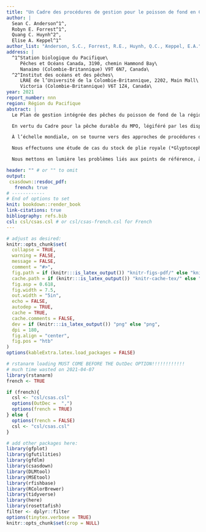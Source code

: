 ```yaml
---
title: "Un Cadre des procédures de gestion pour le poisson de fond en Colombie-Britannique"
author: |
  Sean C. Anderson^1^,
  Robyn E. Forrest^1^,
  Quang C. Huynh^2^,
  Elise A. Keppel^1^
author_list: "Anderson, S.C., Forrest, R.E., Huynh, Q.C., Keppel, E.A."
address: |
  ^1^Station biologique du Pacifique\
     Pêches et Océans Canada, 3190, chemin Hammond Bay\
     Nanaimo (Colombie-Britannique) V9T 6N7, Canada\
  ^2^Institut des océans et des pêches\
     LRAE de l’Université de la Colombie-Britannique, 2202, Main Mall\
     Victoria (Colombie-Britannique) V6T 1Z4, Canada\
year: 2021
report_number: nnn
region: Région du Pacifique
abstract: |
  Le Plan de gestion intégrée des pêches du poisson de fond de la région du Pacifique énumère environ 80 stocks de poissons pour lesquels il faut fixer des totaux autorisés des captures annuels, dont la plupart sont appliqués sous forme de quotas individuels transférables dans la pêche intégrée du poisson de fond de la Colombie-Britannique (C.-B.). Pour la majorité des stocks rencontrés dans la pêche intégrée du poisson de fond, les données sont considérées comme limitées; les stocks définis comme étant à données limitées sont ceux pour lesquels les données sont insuffisantes pour que l’on puisse en estimer de façon fiable l’état, l’abondance ou la productivité au moyen de méthodes classiques d’évaluation des stocks comme les modèles statistiques des prises selon l’âge. Dans les dernières décennies, les évaluations des stocks de poisson de fond menées par Pêches et Océans Canada (MPO) se sont concentrées sur les stocks riches en données, ce qui a donné un sous-ensemble de stocks pour lesquels on dispose d’évaluations complètes, tandis que de nombreux stocks sur lesquels on a moins de données informatives ne sont toujours pas évalués.

  En vertu du Cadre pour la pêche durable du MPO, légiféré par les dispositions sur les stocks de poissons de la *Loi sur les pêches*, les stocks de poissons doivent être gérés à des niveaux durables, plus précisément à des niveaux de biomasse supérieurs au point de référence limite (PRL). Dans le cas des stocks à données limitées, les données sont souvent insuffisantes pour que l’on puisse tenir compte adéquatement de l’incertitude dans l’évaluation de l’état des stocks par rapport aux points de référence biologiques dans les évaluations classiques. Au lieu de nous concentrer sur la connaissance explicite de l’état actuel des stocks, nous proposons une approche axée sur la gestion qui met l’accent sur le choix de procédures de gestion (PG) offrant une probabilité élevée de maintenir les stocks de poissons au-dessus des points de référence implicitement connus dans différents états de la nature possibles, quelles que soient la qualité et la quantité des données disponibles.

  À l’échelle mondiale, on se tourne vers des approches de procédures de gestion (ou d’évaluation des stratégies de gestion) pour fournir des avis scientifiques sur les stocks de poissons par simulation en boucle fermée. La simulation en boucle fermée diffère de l’évaluation classique des stocks parce qu’elle simule la rétroaction entre la mise en œuvre des procédures de gestion et un système simulé représentant le stock de poisson et son environnement, décrite par un ou plusieurs modèles opérationnels (MO). Le présent document décrit une méthodologie pour élaborer des modèles opérationnels appropriés, mettre à l’essai des séries de procédures de gestion et déterminer celles qui répondent le mieux aux objectifs de la gestion des pêches et des intervenants. Nous présentons six étapes de pratiques exemplaires pour les approches de procédures de gestion : 1) la définition du contexte décisionnel, 2) l’établissement des objectifs et des paramètres de rendement, 3) la spécification des modèles opérationnels, 4) la sélection des procédures de gestion possibles, 5) la réalisation des simulations en boucle fermée et 6) la présentation des résultats pour évaluer les compromis. Nous décrivons ensuite l’approche que nous proposons (le « Cadre des procédures de gestion ») et comment elle cherche à réaliser chacune de ces étapes de pratiques exemplaires. Le Cadre comprend des objectifs de pêche et de conservation provisoires et des paramètres de rendement fondés sur les politiques du Cadre pour la pêche durable, une bibliothèque provisoire de procédures de gestion à données limitées qui sont appropriées pour les stocks de poisson de fond de la Colombie-Britannique et des visualisations provisoires pour aider les décideurs à évaluer le rendement des procédures et les compromis entre elles.

  Nous effectuons une étude de cas du stock de plie royale (*Glyptocephalus zachirus*) dans la zone de gestion du poisson de fond de la côte ouest de l’île de Vancouver (zone 3CD) pour faire la démonstration d’une application du Cadre des procédures de gestion. Cette étude de cas utilise six modèles opérationnels de l’ensemble de référence et deux modèles opérationnels de l’ensemble de robustesse. Elle présente un ensemble de procédures de gestion fondées sur des indices de relevé, de prises constantes et de procédures de gestion fondées sur la production excédentaire qui offrent une probabilité supérieure à 0,9 (neuf fois sur dix) de maintenir la biomasse au-dessus du PRL à long terme (35 à 50 ans dans le futur) tout en conservant une probabilité supérieure à 0,8 (quatre fois sur cinq) de maintenir les prises au moins aux niveaux moyens récents (5 ans) dans le futur proche (1 à 10 ans) dans les modèles opérationnels de l’ensemble de référence. Nous présentons également des paramètres de rendement liés à la probabilité à long terme que la biomasse demeure au-dessus du point de référence supérieur du stock, la probabilité à long terme de pêcher en deçà de *F*~MSY~ (mortalité par pêche au rendement maximal durable), la probabilité à long terme de maintenir les prises au-dessus des niveaux moyens récents et la probabilité que la variabilité des prises demeure sous les niveaux historiques. Pour quatre des procédures de gestion, les paramètres de rendement n’étaient que légèrement inférieurs dans les modèles opérationnels de l’ensemble de robustesse, comparativement à ceux de l’ensemble de référence, tandis que les autres procédures de gestion étaient plus sensibles à ces scénarios de robustesse des modèles opérationnels.

  Nous mettons en lumière les problèmes liés aux points de référence, à l’ajustement des procédures de gestion, à la fréquence et aux déclencheurs des évaluations, à l’inclusion des effets environnementaux, à l’évaluation de la valeur de l’information et à l’utilisation de ce Cadre dans les plans de rétablissement des stocks. Dans l’ensemble, notre Cadre met l’accent sur la transparence et la reproductibilité et, à cette fin, nous élaborons un progiciel connexe pour le logiciel statistique R qui facilite les applications du Cadre. Globalement, notre intention est d’améliorer la capacité de la Direction des sciences de la région du Pacifique à fournir des avis sur les prises fondés sur des données probantes pour un plus grand nombre de stocks de poisson de fond — quelles que soient les limites des données — d’une manière normalisée et transparente, conformément au Cadre pour la pêche durable du MPO, aux dispositions sur les stocks de poissons de la *Loi sur les pêches* et aux pratiques exemplaires internationales.

header: "" # or "" to omit
output:
 csasdown::resdoc_pdf:
   french: true
# ------------
# End of options to set
knit: bookdown::render_book
link-citations: true
bibliography: refs.bib
csl: csl/csas.csl # or csl/csas-french.csl for French
---
```


```r
# adjust as desired:
knitr::opts_chunk$set(
  collapse = TRUE,
  warning = FALSE,
  message = FALSE,
  comment = "#>",
  fig.path = if (knitr:::is_latex_output()) "knitr-figs-pdf/" else "knitr-figs-docx/",
  cache.path = if (knitr:::is_latex_output()) "knitr-cache-tex/" else "knitr-cache-docx/",
  fig.asp = 0.618,
  fig.width = 7.5,
  out.width = "5in",
  echo = FALSE,
  autodep = TRUE,
  cache = TRUE,
  cache.comments = FALSE,
  dev = if (knitr:::is_latex_output()) "png" else "png",
  dpi = 180,
  fig.align = "center",
  fig.pos = "htb"
)
options(kableExtra.latex.load_packages = FALSE)
```

```r
# rstanarm loading MUST COME BEFORE THE OutDec OPTION!!!!!!!!!!!!
# much time wasted on 2021-04-07
library(rstanarm)
french <- TRUE

if (french){
  csl <- "csl/csas.csl"
  options(OutDec =  ",")
  options(french = TRUE)
} else {
  options(french = FALSE)
  csl <- "csl/csas.csl"
}

# add other packages here:
library(gfplot)
library(gfutilities)
library(gfdlm)
library(csasdown)
library(DLMtool)
library(MSEtool)
library(rfishbase)
library(RColorBrewer)
library(tidyverse)
library(here)
library(rosettafish)
filter <- dplyr::filter
options(tinytex.verbose = TRUE)
knitr::opts_chunk$set(crop = NULL)
```
